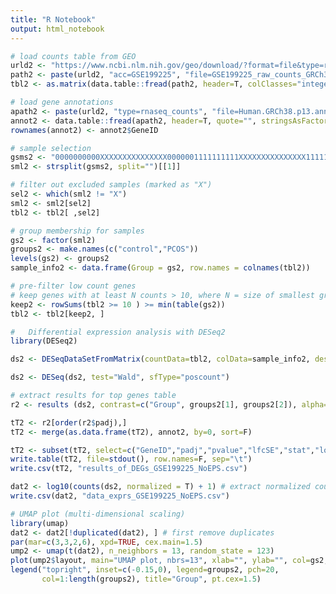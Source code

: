 ---
title: "R Notebook"
output: html_notebook
---

```{r}
# load counts table from GEO
urld2 <- "https://www.ncbi.nlm.nih.gov/geo/download/?format=file&type=rnaseq_counts"
path2 <- paste(urld2, "acc=GSE199225", "file=GSE199225_raw_counts_GRCh38.p13_NCBI.tsv.gz", sep="&");
tbl2 <- as.matrix(data.table::fread(path2, header=T, colClasses="integer"), rownames="GeneID")
```

```{r}
# load gene annotations 
apath2 <- paste(urld2, "type=rnaseq_counts", "file=Human.GRCh38.p13.annot.tsv.gz", sep="&")
annot2 <- data.table::fread(apath2, header=T, quote="", stringsAsFactors=F, data.table=F)
rownames(annot2) <- annot2$GeneID
```

```{r}
# sample selection
gsms2 <- "0000000000XXXXXXXXXXXXXXX0000001111111111XXXXXXXXXXXXXXX11111"
sml2 <- strsplit(gsms2, split="")[[1]]

# filter out excluded samples (marked as "X")
sel2 <- which(sml2 != "X")
sml2 <- sml2[sel2]
tbl2 <- tbl2[ ,sel2]
```

```{r}
# group membership for samples
gs2 <- factor(sml2)
groups2 <- make.names(c("control","PCOS"))
levels(gs2) <- groups2
sample_info2 <- data.frame(Group = gs2, row.names = colnames(tbl2))
```

```{r}
# pre-filter low count genes
# keep genes with at least N counts > 10, where N = size of smallest group
keep2 <- rowSums(tbl2 >= 10 ) >= min(table(gs2))
tbl2 <- tbl2[keep2, ]
```

```{r}
#   Differential expression analysis with DESeq2
library(DESeq2)

ds2 <- DESeqDataSetFromMatrix(countData=tbl2, colData=sample_info2, design= ~Group)

ds2 <- DESeq(ds2, test="Wald", sfType="poscount")

```

```{r}
# extract results for top genes table
r2 <- results (ds2, contrast=c("Group", groups2[1], groups2[2]), alpha=0.05, pAdjustMethod ="fdr")

tT2 <- r2[order(r2$padj),] 
tT2 <- merge(as.data.frame(tT2), annot2, by=0, sort=F)

tT2 <- subset(tT2, select=c("GeneID","padj","pvalue","lfcSE","stat","log2FoldChange","baseMean","Symbol","Description"))
write.table(tT2, file=stdout(), row.names=F, sep="\t")
write.csv(tT2, "results_of_DEGs_GSE199225_NoEPS.csv")
```

```{r}
dat2 <- log10(counts(ds2, normalized = T) + 1) # extract normalized counts
write.csv(dat2, "data_exprs_GSE199225_NoEPS.csv")
```


```{r}
# UMAP plot (multi-dimensional scaling)
library(umap)
dat2 <- dat2[!duplicated(dat2), ] # first remove duplicates
par(mar=c(3,3,2,6), xpd=TRUE, cex.main=1.5)
ump2 <- umap(t(dat2), n_neighbors = 13, random_state = 123)
plot(ump2$layout, main="UMAP plot, nbrs=13", xlab="", ylab="", col=gs2, pch=20, cex=1.5)
legend("topright", inset=c(-0.15,0), legend=groups2, pch=20,
       col=1:length(groups2), title="Group", pt.cex=1.5)
```















